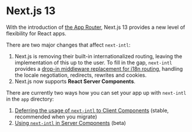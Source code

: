 
# Next.js 13

With the introduction of [the App Router](https://beta.nextjs.org/docs/routing/fundamentals), Next.js 13 provides a new level of flexibility for React apps.

There are two major changes that affect `next-intl`:

1. Next.js is removing their built-in internationalized routing, leaving the implementation of this up to the user. To fill in the gap, `next-intl` provides a [drop-in middleware replacement for i18n routing](/docs/next-13/middleware), handling the locale negotiation, redirects, rewrites and cookies.
2. Next.js now supports **React Server Components**.

There are currently two ways how you can set your app up with `next-intl` in the `app` directory:

1. [Deferring the usage of `next-intl` to Client Components](/docs/next-13/client-components) (stable, recommended when you migrate)
2. [Using `next-intl` in Server Components](/docs/next-13/server-components) (beta)
